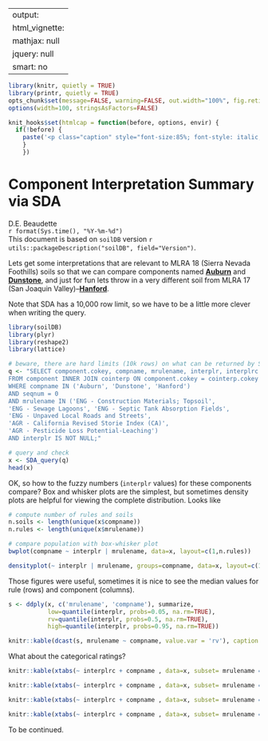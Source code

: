 
---
output:
  html_vignette:
    mathjax: null
    jquery: null
    smart: no
---

```{r setup, echo=FALSE, results='hide', warning=FALSE}
library(knitr, quietly = TRUE)
library(printr, quietly = TRUE)
opts_chunk$set(message=FALSE, warning=FALSE, out.width="100%", fig.retina = 2, fig.align='center', dev='png', dev.args=list(pointsize=10, antialias='cleartype'), tidy=FALSE)
options(width=100, stringsAsFactors=FALSE)

knit_hooks$set(htmlcap = function(before, options, envir) {
  if(!before) {
    paste('<p class="caption" style="font-size:85%; font-style: italic; font-weight: bold;">',options$htmlcap,"</p><hr>",sep="")
    }
    })
```


Component Interpretation Summary via SDA
========================================
D.E. Beaudette
<br>
`r format(Sys.time(), "%Y-%m-%d")`
<br>
This document is based on `soilDB` version `r utils::packageDescription("soilDB", field="Version")`.

Lets get some interpretations that are relevant to MLRA 18 (Sierra Nevada Foothills) soils so that we can compare components named [**Auburn**](https://soilseries.sc.egov.usda.gov/OSD_Docs/A/AUBURN.html) and [**Dunstone**](https://soilseries.sc.egov.usda.gov/OSD_Docs/D/DUNSTONE.html), and just for fun lets throw in a very different soil from MLRA 17 (San Joaquin Valley)--[**Hanford**](https://soilseries.sc.egov.usda.gov/OSD_Docs/H/HANFORD.html).

Note that SDA has a 10,000 row limit, so we have to be a little more clever when writing the query.
```{r}
library(soilDB)
library(plyr)
library(reshape2)
library(lattice)

# beware, there are hard limits (10k rows) on what can be returned by SDA
q <- "SELECT component.cokey, compname, mrulename, interplr, interplrc
FROM component INNER JOIN cointerp ON component.cokey = cointerp.cokey
WHERE compname IN ('Auburn', 'Dunstone', 'Hanford')
AND seqnum = 0
AND mrulename IN ('ENG - Construction Materials; Topsoil', 
'ENG - Sewage Lagoons', 'ENG - Septic Tank Absorption Fields', 
'ENG - Unpaved Local Roads and Streets', 
'AGR - California Revised Storie Index (CA)', 
'AGR - Pesticide Loss Potential-Leaching')
AND interplr IS NOT NULL;"

# query and check
x <- SDA_query(q)
head(x)
```

OK, so how to the fuzzy numbers (`interplr` values) for these components compare? Box and whisker plots are the simplest, but sometimes density plots are helpful for viewing the complete distribution. Looks like  
```{r, fig.width=8, fig.height=10}
# compute number of rules and soils
n.soils <- length(unique(x$compname))
n.rules <- length(unique(x$mrulename))

# compare population with box-whisker plot
bwplot(compname ~ interplr | mrulename, data=x, layout=c(1,n.rules))

densityplot(~ interplr | mrulename, groups=compname, data=x, layout=c(1,n.rules), auto.key=list(points=FALSE, lines=TRUE, columns=n.soils), scales=list(y=list(relation='free')))
```


Those figures were useful, sometimes it is nice to see the median values for rule (rows) and component (columns).
```{r}
s <- ddply(x, c('mrulename', 'compname'), summarize, 
           low=quantile(interplr, probs=0.05, na.rm=TRUE), 
           rv=quantile(interplr, probs=0.5, na.rm=TRUE), 
           high=quantile(interplr, probs=0.95, na.rm=TRUE))

knitr::kable(dcast(s, mrulename ~ compname, value.var = 'rv'), caption = "Median Fuzzy Ratings")
```


What about the categorical ratings?
```{r}
knitr::kable(xtabs(~ interplrc + compname , data=x, subset= mrulename == 'ENG - Construction Materials; Topsoil'), caption="ENG - Construction Materials; Topsoil")

knitr::kable(xtabs(~ interplrc + compname , data=x, subset= mrulename == 'AGR - California Revised Storie Index (CA)'), caption = "AGR - California Revised Storie Index (CA)'")

knitr::kable(xtabs(~ interplrc + compname , data=x, subset= mrulename == 'ENG - Septic Tank Absorption Fields'), caption = "ENG - Septic Tank Absorption Fields")

knitr::kable(xtabs(~ interplrc + compname , data=x, subset= mrulename == 'ENG - Sewage Lagoons'), caption = "ENG - Sewage Lagoons")
```





To be continued.
